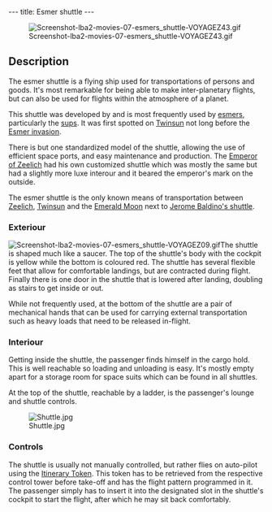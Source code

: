 ---
title: Esmer shuttle
---

[[Image:Screenshot-lba2-movies-07-esmers_shuttle-VOYAGEZ43.gif|right]]

==Description==

The esmer shuttle is a flying ship used for transportations of persons and goods. It's most remarkable for being able to make inter-planetary flights, but can also be used for flights within the atmosphere of a planet.

This shuttle was developed by and is most frequently used by [[esmers]], particularly the [[sups]]. It was first spotted on [[Twinsun]] not long before the [[Esmer#The_Esmer_invasion|Esmer invasion]].

There is but one standardized model of the shuttle, allowing the use of efficient space ports, and easy maintenance and production. The [[Emperor of Zeelich]] had his own customized shuttle which was mostly the same but had a slightly more luxe interour and it beared the emperor's mark on the outside.

The esmer shuttle is the only known means of transportation between [[Zeelich]], [[Twinsun]] and the [[Emerald Moon]] next to [[Jerome Baldino's shuttle]].

===Exteriour===

[[Image:Screenshot-lba2-movies-07-esmers_shuttle-VOYAGEZ09.gif|right]]The shuttle is shaped much like a saucer. The top of the shuttle's body with the cockpit is yellow while the bottom is coloured red. The shuttle has several flexible feet that allow for comfortable landings, but are contracted during flight. Finally there is one door in the shuttle that is lowered after landing, doubling as stairs to get inside or out.

While not frequently used, at the bottom of the shuttle are a pair of mechanical hands that can be used for carrying external transportation such as heavy loads that need to be released in-flight.

===Interiour===

Getting inside the shuttle, the passenger finds himself in the cargo hold. This is well reachable so loading and unloading is easy. It's mostly empty apart for a storage room for space suits which can be found in all shuttles.

At the top of the shuttle, reachable by a ladder, is the passenger's lounge and shuttle controls.

[[Image:Shuttle.jpg]]

===Controls===

The shuttle is usually not manually controlled, but rather flies on auto-pilot using the [[Itinerary Token]]. This token has to be retrieved from the respective control tower before take-off and has the flight pattern programmed in it. The passenger simply has to insert it into the designated slot in the shuttle's cockpit to start the flight, after which he may sit back comfortably.